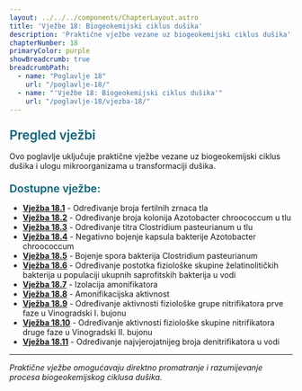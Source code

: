 ```yaml
---
layout: ../../../components/ChapterLayout.astro
title: 'Vježbe 18: Biogeokemijski ciklus dušika'
description: 'Praktične vježbe vezane uz biogeokemijski ciklus dušika'
chapterNumber: 18
primaryColor: purple
showBreadcrumb: true
breadcrumbPath:
  - name: "Poglavlje 18"
    url: "/poglavlje-18/"
  - name: "'Vježbe 18: Biogeokemijski ciklus dušika'"
    url: "/poglavlje-18/vjezba-18/"
---
```



<h3 style="color: #096279; font-size: 1.4rem; font-weight: 600; margin: 1.5rem 0 1rem 0;">Pregled vježbi</h3>

Ovo poglavlje uključuje praktične vježbe vezane uz biogeokemijski ciklus dušika i ulogu mikroorganizama u transformaciji dušika.

<h4 style="color: #096279; font-size: 1.2rem; font-weight: 600; margin: 1.2rem 0 0.8rem 0;">Dostupne vježbe:</h4>

- **[Vježba 18.1](/poglavlje-18/vjezbe/vjezba-18-1)** - Određivanje broja fertilnih zrnaca tla
- **[Vježba 18.2](/poglavlje-18/vjezbe/vjezba-18-2)** - Određivanje broja kolonija Azotobacter chroococcum u tlu
- **[Vježba 18.3](/poglavlje-18/vjezbe/vjezba-18-3)** - Određivanje titra Clostridium pasteurianum u tlu
- **[Vježba 18.4](/poglavlje-18/vjezbe/vjezba-18-4)** - Negativno bojenje kapsula bakterije Azotobacter chroococcum
- **[Vježba 18.5](/poglavlje-18/vjezbe/vjezba-18-5)** - Bojenje spora bakterija Clostridium pasteurianum
- **[Vježba 18.6](/poglavlje-18/vjezbe/vjezba-18-6)** - Određivanje postotka fiziološke skupine želatinolitičkih bakterija u populaciji ukupnih saprofitskih bakterija u vodi
- **[Vježba 18.7](/poglavlje-18/vjezbe/vjezba-18-7)** - Izolacija amonifikatora
- **[Vježba 18.8](/poglavlje-18/vjezbe/vjezba-18-8)** - Amonifikacijska aktivnost
- **[Vježba 18.9](/poglavlje-18/vjezbe/vjezba-18-9)** - Određivanje aktivnosti fiziološke grupe nitrifikatora prve faze u Vinogradski I. bujonu
- **[Vježba 18.10](/poglavlje-18/vjezbe/vjezba-18-10)** - Određivanje aktivnosti fiziološke skupine nitrifikatora druge faze u Vinogradski II. bujonu
- **[Vježba 18.11](/poglavlje-18/vjezbe/vjezba-18-11)** - Određivanje najvjerojatnijeg broja denitrifikatora u vodi

---

*Praktične vježbe omogućavaju direktno promatranje i razumijevanje procesa biogeokemijskog ciklusa dušika.*
